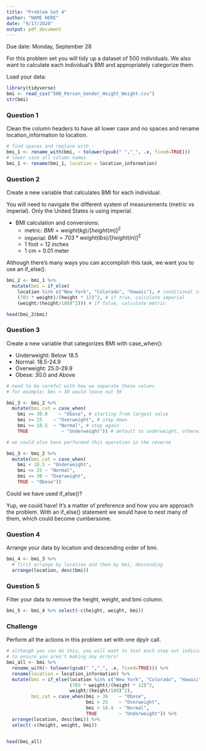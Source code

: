 ```yaml
---
title: "Problem Set 4"
author: "NAME HERE"
date: "9/17/2020"
output: pdf_document
---
```


Due date: Monday, September 28

For this problem set you will tidy up a dataset of 500 individuals. We also want to calculate each individual's BMI and appropriately categorize them.

Load your data:

```r
library(tidyverse)
bmi <- read_csv("500_Person_Gender_Height_Weight.csv")
str(bmi)
```

### Question 1

Clean the column headers to have all lower case and no spaces and rename location_information to location.

```r
# find spaces and replace with -
bmi_1 <- rename_with(bmi, ~ tolower(gsub(" ","_", .x, fixed=TRUE)))
# lower case all column names
bmi_1 <- rename(bmi_1, location = location_information)
```

\newpage 

### Question 2

Create a new variable that calculates BMI for each individual.

You will need to navigate the different system of measurements (metric vs imperial). Only the United States is using imperial.

* BMI calculation and conversions:
    + metric:   $BMI = weight (kg) / [height (m)]^2$
    + imperial: $BMI = 703 * weight (lbs) / [height (in)]^2$
    + 1 foot = 12 inches
    + 1 cm = 0.01 meter

Although there's many ways you can accomplish this task, we want you to use an if_else(). 

```r
bmi_2 <- bmi_1 %>%
  mutate(bmi = if_else(
    location %in% c("New York", "Colorado", "Hawaii"), # conditional statement
    (703 * weight)/(height * 12)^2, # if true, calculate imperial 
    (weight/(height/100)^2))) # if false, calculate metric 

head(bmi_2$bmi)
```

\newpage

### Question 3

Create a new variable that categorizes BMI with case_when():

* Underweight: Below 18.5
* Normal: 18.5-24.9
* Overweight: 25.0-29.9
* Obese: 30.0 and Above

```r
# need to be careful with how we separate these values
# for example: bmi > 30 would leave out 30

bmi_3 <- bmi_2 %>%
  mutate(bmi_cat = case_when(
    bmi >= 30.0    ~ "Obese", # starting from largest value
    bmi >= 25    ~ "Overweight", # step down
    bmi >= 18.5  ~ "Normal", # step again
    TRUE            ~ "Underweight")) # default to underweight, otherwise

# we could also have performed this operation in the reverse

bmi_3 <- bmi_2 %>%
  mutate(bmi_cat = case_when(
    bmi < 18.5 ~ "Underweight",
    bmi <= 25 ~ "Normal",
    bmi <= 30 ~ "Overweight",
    TRUE ~ "Obese"))
```

Could we have used if_else()?  

Yup, we could have! It's a matter of preference and how you are approach the problem. With an if_else() statement we would have to nest many of them, which could become cumbersome. 

\newpage

### Question 4

Arrange your data by location and descending order of bmi.

```r
bmi_4 <- bmi_3 %>%
  # first arrange by location and then by bmi, descending
  arrange(location, desc(bmi))
```

### Question 5

Filter your data to remove the height, weight, and bmi column.

```r
bmi_5 <- bmi_4 %>% select(-c(height, weight, bmi)) 
```

\newpage

### Challenge

Perform all the actions in this problem set with one dpylr call. 

```r
# although you can do this, you will want to test each step out individually
# to ensure you aren't making any errors!
bmi_all <- bmi %>% 
  rename_with(~ tolower(gsub(" ","_", .x, fixed=TRUE))) %>%
  rename(location = location_information) %>%
  mutate(bmi = if_else(location %in% c("New York", "Colorado", "Hawaii"),
                       (703 * weight)/(height * 12)^2, 
                       weight/(height/100)^2),
         bmi_cat = case_when(bmi > 30    ~ "Obese",
                             bmi > 25    ~ "Overweight",
                             bmi > 18.4  ~ "Normal",
                             TRUE        ~ "Underweight")) %>%
  arrange(location, desc(bmi)) %>%
  select(-c(height, weight, bmi)) 
  

head(bmi_all)
```
